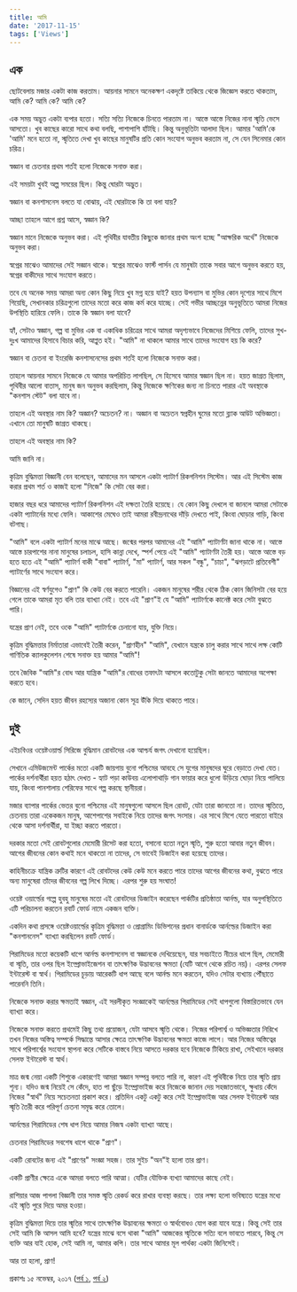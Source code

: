 ```yaml
---
title: আমি
date: '2017-11-15'
tags: ['Views']
---
```


## এক

 

ছোটবেলায় মজার একটা কাজ করতাম। আয়নার সামনে অনেকক্ষণ একদৃষ্টে তাকিয়ে থেকে জিজ্ঞেস করতে থাকতাম, আমি কে? আমি কে? আমি কে?

 

এক সময় অদ্ভুত একটা ব্যপার হতো। সত্যি সত্যি নিজেকে চিনতে পারতাম না। আস্তে আস্তে নিজের নানা স্মৃতি ভেসে আসতো। খুব কাছের কারো সাথে কথা বলছি, পাশাপাশি হাঁটছি। কিন্তু অনুভূতিটা আলাদা ছিল। আমার 'আমি'কে 'আমি' মনে হতো না, স্মৃতিতে দেখা খুব কাছের মানুষটির প্রতি কোন সংযোগ অনুভব করতাম না, সে যেন সিনেমার কোন চরিত্র।

স্বজ্ঞান বা চেতনার প্রথম শর্তই হলো নিজেকে সনাক্ত করা।

 

এই সময়টা খুবই অল্প সময়ের ছিল। কিন্তু ঘোরটা অদ্ভুত।

 

স্বজ্ঞান বা কনশাসনেস বলতে যা বোঝায়, এই ঘোরটাকে কি তা বলা যায়?

 

আচ্ছা তাহলে আগে প্রশ্ন আসে, স্বজ্ঞান কি?

 

স্বজ্ঞান মানে নিজেকে অনুভব করা। এই পৃথিবীর যাবতীয় কিছুকে জানার প্রথম অংশ হচ্ছে "আক্ষরিক অর্থে" নিজেকে অনুভব করা।

 

স্বপ্নের মাঝেও আমাদের সেই সজ্ঞান থাকে। স্বপ্নের মাঝেও ফার্স্ট পার্সন যে মানুষটা তাকে সবার আগে অনুভব করতে হয়, স্বপ্নের বাকীদের সাথে সংযোগ করতে।

 

তবে যে অনেক সময় আমরা অন্য কোন কিছু নিয়ে খুব মগ্ন হয়ে যাই? হয়ত উপন্যাস বা মুভির কোন দৃশ্যের সাথে মিশে গিয়েছি, সেখানকার চরিত্রগুলো তাদের মতো করে কাজ কর্ম করে যাচ্ছে। সেই গভীর আচ্ছন্নের অনুভূতিতে আমরা নিজের উপস্থিতি হারিয়ে ফেলি। তাকে কি স্বজ্ঞান বলা যাবে?

 

হ্যাঁ, সেটাও স্বজ্ঞান, গল্প বা মুভির এক বা একাধিক চরিত্রের সাথে আমরা অদৃশ্যভাবে নিজেদের মিশিয়ে ফেলি, তাদের সুখ-দুঃখ আমাদের হিসাবে বিচার করি, আপ্লুত হই। "আমি" না থাকলে আমার সাথে তাদের সংযোগ হয় কি করে?

 

স্বজ্ঞান বা চেতনা বা ইংরেজি কনশাসনেসের প্রথম শর্তই হলো নিজেকে সনাক্ত করা।

 

তাহলে আয়নার সামনে নিজেকে যে আমার অপরিচিত লাগছিল, সে হিসেবে আমার স্বজ্ঞান ছিল না। হয়ত জাগ্রত ছিলাম, পৃথিবীর আলো বাতাস, মানুষ জন অনুভব করছিলাম, কিন্তু নিজেকে ক্ষণিকের জন্য না চিনতে পারার এই অবস্থাকে "কনশাস স্টেট" বলা যাবে না।

 

তাহলে এই অবস্থার নাম কি? অজ্ঞান? অচেতন? না। অজ্ঞান বা অচেতন স্বপ্নহীন ঘুমের মতো ব্ল্যাক আউট অভিজ্ঞতা। এখানে তো মানুষটি জাগ্রত থাকছে।

 

তাহলে এই অবস্থার নাম কি?

 

আমি জানি না।

 

কৃত্রিম বুদ্ধিমত্তা বিজ্ঞানী বেন বলেছেন, আমাদের মন আসলে একটা প্যাটার্ণ রিকগনিশন সিস্টেম। আর এই সিস্টেম কাজ করার প্রথম শর্ত ও কাজই হলো "নিজে" কি সেটা বের করা।

 

হাজার বছর ধরে আমাদের প্যাটার্ণ রিকগনিশন এই দক্ষতা তৈরি হয়েছে। যে কোন কিছু দেখলে বা জানলে আমরা সেটাকে একটা প্যাটার্নের মধ্যে ফেলি। আকাশের মেঘেও তাই আমরা রবীন্দ্রনাথের দাঁড়ি দেখতে পাই, কিংবা ঘোড়ার গাড়ি, কিংবা বটগাছ।

 

"আমি" বলে একটা প্যাটার্ণ মনের মাঝে আছে। জন্মের পরপর আমাদের এই "আমি" প্যাটার্ণটা জানা থাকে না। আস্তে আস্তে চারপাশের নানা মানুষের চলাচল, হাসি কান্না দেখে, স্পর্শ পেয়ে এই "আমি" প্যাটার্ণটা তৈরী হয়। আস্তে আস্তে বড় হতে হতে এই "আমি" প্যাটার্ণ বাকী "বাবা" প্যাটার্ণ, "মা" প্যাটার্ণ, আর সকল "বন্ধু", "চাচা", "ঝগড়াটে প্রতিবেশী" প্যাটার্ণের সাথে সংযোগ করে।

 

বিজ্ঞানের এই স্বর্ণযুগেও "প্রাণ" কি কেউ বের করতে পারেনি। একজন মানুষের শরীর থেকে ঠিক কোন জিনিসটা বের হয়ে গেলে তাকে আমরা মৃত বলি তার ব্যাখ্যা নেই। তবে এই "প্রাণ"ই যে "আমি" প্যাটার্ণকে কানেক্ট করে সেটা বুঝতে পারি।

 

যন্ত্রের প্রাণ নেই, তবে ওকে "আমি" প্যাটার্ণকে চেনানো যায়, যুক্তি নিয়ে।

 

কৃত্রিম বুদ্ধিমত্তার নির্মাতারা এভাবেই তৈরী করেন, "প্রাণহীন" "আমি", যেখানে যন্ত্রকে চালু করার সাথে সাথে লক্ষ কোটি গাণিতিক ক্যালকুলেশন শেষে সনাক্ত হয় আমার "আমি"!

 

তবে জৈবিক "আমি"র বোধ আর যান্ত্রিক "আমি"র বোধের তফাৎটা আসলে কতোটুকু সেটা জানতে আমাদের অপেক্ষা করতে হবে।

 

কে জানে, সেদিন হয়ত জীবন রহস্যের অজানা কোন সূত্র উঁকি দিয়ে থাকতে পারে।

 

## দুই

 

এইচবিওর ওয়েষ্টওয়ার্ল্ড সিরিজে বুদ্ধিমান রোবটদের এক আশ্চর্য জগৎ দেখানো হয়েছিল।

 

সেখানে এমিউজমেন্ট পার্কের মতো একটি জায়গায় বুনো পশ্চিমের আবহে সে যুগের মানুষদের ঘুরে বেড়াতে দেখা যেত। পার্কের দর্শনার্থীরা হয়ত হঠাৎ দেখত - হ্যাট পড়া কাউবয় এলোপাথাড়ি গান ফায়ার করে ধুলো উড়িয়ে ঘোড়া নিয়ে পালিয়ে যায়, কিংবা পানশালায় শেরিফের সাথে গল্প করছে স্থানীয়রা।

 

মজার ব্যাপার পার্কের ভেতর বুনো পশ্চিমের এই মানুষগুলো আসলে ছিল রোবট, যেটা তারা জানতো না। তাদের স্মৃতিতে, চেতনায় তারা একেকজন মানুষ, আশেপাশের সবাইকে নিয়ে তাদের জগৎ সংসার। এর সাথে মিশে যেতে পারতো বাইরে থেকে আসা দর্শনার্থীরা, যা ইচ্ছা করতে পারতো।

 

দরকার মতো সেই রোবটগুলোর মেমোরী রিসেট করা হতো, বসানো হতো নতুন স্মৃতি, শুরু হতো আবার নতুন জীবন। আগের জীবনের কোন কথাই মনে থাকতো না তাদের, সে ভাবেই ডিজাইন করা হয়েছে তাদের।

 

কাহিনীচক্রে যান্ত্রিক ত্রুটির কারণে এই রোবটদের কেউ কেউ মনে করতে পারে তাদের আগের জীবনের কথা, বুঝতে পারে অন্য মানুষেরা তাঁদের জীবনের গল্প লিখে দিচ্ছে। এরপর শুরু হয় সংঘাত!

 

ওয়েষ্ট ওয়ার্ল্ডের গল্পে হুবহু মানুষের মতো এই রোবটদের ডিজাইন করেছেন পার্কটির প্রতিষ্ঠাতা আর্নল্ড, যার অনুপস্থিতিতে এটি পরিচালনা করতেন রবার্ট ফোর্ড নামে একজন ব্যক্তি।

 

একদিন কথা প্রসঙ্গে ওয়েষ্টওয়ার্ল্ডের কৃত্রিম বুদ্ধিমত্তা ও প্রোগ্রামিং ডিভিশনের প্রধান বানার্ডকে আর্নল্ডের ডিজাইন করা "কনশাননেস" ব্যাখ্যা করছিলেন রবার্ট ফোর্ড।

 

পিরামিডের মতো কয়েকটি ধাপে আর্নল্ড কনশাসনেস বা স্বজ্ঞানকে দেখিয়েছেন, যার সবচাইতে নীচের ধাপে ছিল, মেমোরী বা স্মৃতি, তার ওপর ছিল ইম্প্রোভাইজেশন বা তাৎক্ষণিক উদ্ভাবনের ক্ষমতা (যেটি আগে থেকে রচিত নয়)। এরপর সেলফ ইন্টারেস্ট বা স্বার্থ। পিরামিডের চূড়ায় আরেকটি ধাপ আছে বলে আর্নল্ড মনে করতেন, যদিও সেটার ব্যখ্যায় পৌঁছাতে পারেননি তিনি।

 

নিজেকে সনাক্ত করার ক্ষমতাই স্বজ্ঞান, এই সরলীকৃত সংজ্ঞাকেই আর্নল্ডের পিরামিডের সেই ধাপগুলো বিস্তারিতভাবে যেন ব্যাখ্যা করে।

 

নিজেকে সনাক্ত করতে প্রথমেই কিছু তথ্য প্রয়োজন, যেটা আসবে স্মৃতি থেকে। নিজের পরিপার্শ্ব ও অভিজ্ঞতার নিরিখে তখন নিজের অস্তিত্ব সম্পর্কে সিদ্ধান্তে আসার ক্ষেত্রে তাৎক্ষণিক উদ্ভাবনের ক্ষমতা কাজে লাগে। আর নিজের অস্তিত্বের সাথে পরিপার্শ্বের সংযোগ স্থাপনা করে সেটিকে বাস্তবে নিয়ে আসতে দরকার হবে নিজেকে টিকিয়ে রাখা, সেইখানে দরকার সেলফ ইন্টারেস্ট বা স্বার্থ।

 

মাত্র জন্ম নেয়া একটি শিশুকে একারণেই আমরা স্বজ্ঞান সম্পন্ন বলতে পারি না, কারণ এই পৃথিবীকে নিয়ে তার স্মৃতি প্রায় শূন্য। যদিও জন্ম নিয়েই সে কেঁদে, হাত পা ছুঁড়ে ইম্প্রোভাইজ করে নিজেকে জানান দেয় সহজাতভাবে, ক্ষুধায় কেঁদে নিজের "স্বার্থ" নিয়ে সচেতনতা প্রকাশ করে। প্রতিদিন একটু একটু করে সেই ইম্প্রোভাইজ আর সেলফ ইন্টারেস্ট আর স্মৃতি তৈরী করে পরিপূর্ণ চেতনা সমৃদ্ধ করে তোলে।

 

আর্নল্ডের পিরামিডের শেষ ধাপ নিয়ে আমার নিজস্ব একটা ব্যাখ্যা আছে।

 

চেতনার পিরামিডের সবশেষ ধাপে থাকে "প্রাণ"।

 

একটি রোবটের জন্য এই "প্রাণের" সংজ্ঞা সহজ। তার সুইচ "অন"ই হলো তার প্রাণ।

 

একটি প্রাণীর ক্ষেত্রে একে আমরা বলতে পারি আত্মা। যেটির যৌক্তিক ব্যখ্যা আমাদের কাছে নেই।

 

রাশিয়ার আজ পাগলা বিজ্ঞানী তার সমস্ত স্মৃতি রেকর্ড করে রাখার ব্যবস্থা করছে। তার লক্ষ্য হলো ভবিষ্যতে যন্ত্রের মধ্যে এই স্মৃতি পুরে দিয়ে অমর হওয়া।

 

কৃত্রিম বুদ্ধিমত্তা দিয়ে তার স্মৃতির সাথে তাৎক্ষণিক উদ্ভাবনের ক্ষমতা ও স্বার্থবোধও যোগ করা যাবে যন্ত্রে। কিন্তু সেই তার সেই আমি কি আসল আমি হবে? যন্ত্রের মাঝে বসে থাকা "আমি" আজকের স্মৃতিকে সত্যি বলে ভাবতে পারবে, কিন্তু সে ব্যক্তি আর যাই হোক, সেই আমি না, আমার কপি। তার সাথে আমার মূল পার্থক্য একটা জিনিসেই।

 

আর তা হলো, প্রাণ!

 

প্রকাশঃ ১৫ নভেম্বর, ২০১৭ ([পর্ব ১](https://www.facebook.com/ashraful.alam/posts/10154820902990583), [পর্ব ২](https://www.facebook.com/ashraful.alam/posts/10154820902990583))
